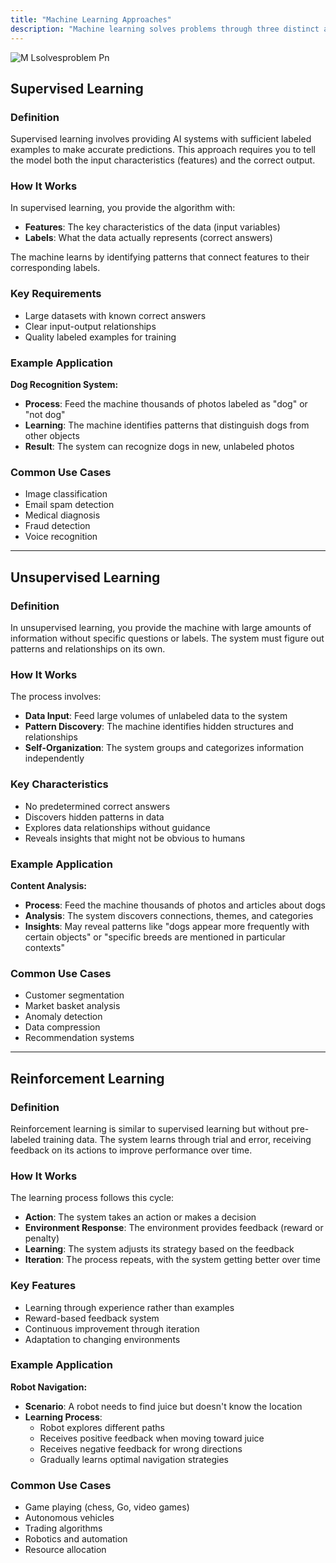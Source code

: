 ```yaml
---
title: "Machine Learning Approaches"
description: "Machine learning solves problems through three distinct approaches, each suited to different types of challenges and data scenarios. Understanding these approaches helps determine the best method for specific applications."
---
```


![M Lsolvesproblem Pn](/images/MLsolvesproblem.png)

## Supervised Learning

### Definition

Supervised learning involves providing AI systems with sufficient labeled examples to make accurate predictions. This approach requires you to tell the model both the input characteristics (features) and the correct output.

### How It Works

In supervised learning, you provide the algorithm with:

- **Features**: The key characteristics of the data (input variables)
- **Labels**: What the data actually represents (correct answers)

The machine learns by identifying patterns that connect features to their corresponding labels.

### Key Requirements

- Large datasets with known correct answers
- Clear input-output relationships
- Quality labeled examples for training

### Example Application

**Dog Recognition System:**

- **Process**: Feed the machine thousands of photos labeled as "dog" or "not dog"
- **Learning**: The machine identifies patterns that distinguish dogs from other objects
- **Result**: The system can recognize dogs in new, unlabeled photos

### Common Use Cases

- Image classification
- Email spam detection
- Medical diagnosis
- Fraud detection
- Voice recognition

---

## Unsupervised Learning

### Definition

In unsupervised learning, you provide the machine with large amounts of information without specific questions or labels. The system must figure out patterns and relationships on its own.

### How It Works

The process involves:

- **Data Input**: Feed large volumes of unlabeled data to the system
- **Pattern Discovery**: The machine identifies hidden structures and relationships
- **Self-Organization**: The system groups and categorizes information independently

### Key Characteristics

- No predetermined correct answers
- Discovers hidden patterns in data
- Explores data relationships without guidance
- Reveals insights that might not be obvious to humans

### Example Application

**Content Analysis:**

- **Process**: Feed the machine thousands of photos and articles about dogs
- **Analysis**: The system discovers connections, themes, and categories
- **Insights**: May reveal patterns like "dogs appear more frequently with certain objects" or "specific breeds are mentioned in particular contexts"

### Common Use Cases

- Customer segmentation
- Market basket analysis
- Anomaly detection
- Data compression
- Recommendation systems

---

## Reinforcement Learning

### Definition

Reinforcement learning is similar to supervised learning but without pre-labeled training data. The system learns through trial and error, receiving feedback on its actions to improve performance over time.

### How It Works

The learning process follows this cycle:

- **Action**: The system takes an action or makes a decision
- **Environment Response**: The environment provides feedback (reward or penalty)
- **Learning**: The system adjusts its strategy based on the feedback
- **Iteration**: The process repeats, with the system getting better over time

### Key Features

- Learning through experience rather than examples
- Reward-based feedback system
- Continuous improvement through iteration
- Adaptation to changing environments

### Example Application

**Robot Navigation:**

- **Scenario**: A robot needs to find juice but doesn't know the location
- **Learning Process**:
  - Robot explores different paths
  - Receives positive feedback when moving toward juice
  - Receives negative feedback for wrong directions
  - Gradually learns optimal navigation strategies

### Common Use Cases

- Game playing (chess, Go, video games)
- Autonomous vehicles
- Trading algorithms
- Robotics and automation
- Resource allocation